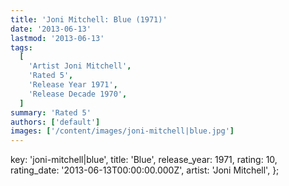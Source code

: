 ```yaml
---
title: 'Joni Mitchell: Blue (1971)'
date: '2013-06-13'
lastmod: '2013-06-13'
tags:
  [
    'Artist Joni Mitchell',
    'Rated 5',
    'Release Year 1971',
    'Release Decade 1970',
  ]
summary: 'Rated 5'
authors: ['default']
images: ['/content/images/joni-mitchell|blue.jpg']
---
```


  key: 'joni-mitchell|blue',
  title: 'Blue',
  release_year: 1971,
  rating: 10,
  rating_date: '2013-06-13T00:00:00.000Z',
  artist: 'Joni Mitchell',
};

<MusicRating data={data} />
